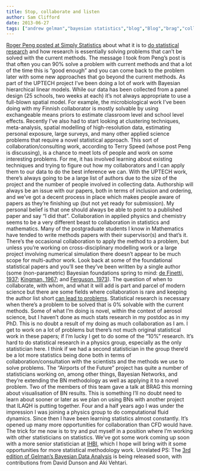 ```yaml
---
title: Stop, collaborate and listen
author: Sam Clifford
date: 2013-06-27
tags: ["andrew gelman","bayesian statistics","blog","Blog","brag","collaboration","ilaqh","mathematics","microbiology","nonparametrics","programming","qut","roger peng","science","statistics","uptech"]
---
```


[Roger Peng posted at Simply Statistics](http://simplystatistics.org/2013/06/25/doing-statistical-research/) about what it is to [do statistical research](http://stattrak.amstat.org/2013/06/01/how-to-do-statistical-research/) and how research is essentially solving problems that can't be solved with the current methods. The message I took from Peng's post is that often you can 90% solve a problem with current methods and that a lot of the time this is "good enough" and you can come back to the problem later with some new approaches that go beyond the current methods. As part of the UPTECH project I've been doing a lot of work with Bayesian hierarchical linear models. While our data has been collected from a panel design (25 schools, two weeks at each) it's not always appropriate to use a full-blown spatial model. For example, the microbiological work I've been doing with my Finnish collaborator is mostly solvable by using exchangeable means priors to estimate classroom level and school level effects. Recently I've also had to start looking at clustering techniques, meta-analysis, spatial modelling of high-resolution data, estimating personal exposure, large surveys, and many other applied science problems that require a novel statistical approach. This sort of collaboration/consulting work, according to Terry Speed (whose post Peng is discussing), is a chance to meet lots of people and work on some interesting problems. For me, it has involved learning about existing techniques and trying to figure out how my collaborators and I can apply them to our data to do the best inference we can. With the UPTECH work, there's always going to be a large list of authors due to the size of the project and the number of people involved in collecting data. Authorship will always be an issue with our papers, both in terms of inclusion and ordering, and we've got a decent process in place which makes people aware of papers as they're finishing up (but not yet ready for submission). My personal belief is that one should always be able to point to a published paper and say "I did that". Collaboration in applied physics and chemistry seems to be a very different beast to collaboration in statistics and mathematics. Many of the postgraduate students I know in Mathematics have tended to write methods papers with their supervisor(s) and that's it. There's the occasional collaboration to apply the method to a problem, but unless you're working on cross-disciplinary modelling work or a large project involving numerical simulation there doesn't appear to be much scope for multi-author work. Look back at some of the foundational statistical papers and you'll see they've been written by a single author (some (non-parametric) Bayesian foundations spring to mind: [de Finetti, 1937](http://www.numdam.org/item?id=AIHP_1937__7_1_1_0); [Kingman, 1967](http://projecteuclid.org/DPubS?service=UI&version=1.0&verb=Display&handle=euclid.pjm/1102992601); and [Ferguson, 1973](http://projecteuclid.org/DPubS?service=UI&version=1.0&verb=Display&handle=euclid.aos/1176342360)). The question of when to collaborate, with whom, and what it will add is part and parcel of modern science but there are some fields where collaboration is rare and keeping the author list short [can lead to problems](http://andrewgelman.com/2013/06/25/is-there-too-much-coauthorship-in-economics-and-science-more-generally-or-too-little/). Statistical research is necessary when there's a problem to be solved that is 0% solvable with the current methods. Some of what I'm doing is novel, within the context of aerosol science, but I haven't done as much stats research in my postdoc as in my PhD. This is no doubt a result of my doing as much collaboration as I am. I get to work on a lot of problems but there's not much original statistical work in these papers; if I'm lucky I get to do some of the "10%" research. It's hard to do statistical research in a physics group, especially as the only statistician here. I think if we had a second statistician in the group there'd be a lot more statistics being done both in terms of collaboration/consultation with the scientists and the methods we use to solve problems. The "Airports of the Future" project has quite a number of statisticians working on, among other things, Bayesian Networks, and they're extending the BN methodology as well as applying it to a novel problem. Two of the members of this team gave a talk at BRAG this morning about visualisation of BN results. This is something I'll no doubt need to learn about sooner or later as we plan on using BNs with another project that ILAQH is putting together. Four and a half years ago I was under the impression I was joining a physics group to do computational fluid dynamics. Since then I have been learning statistics almost constantly. It's opened up many more opportunities for collaboration than CFD would have. The trick for me now is to try and put myself in a position where I'm working with other statisticians on statistics. We've got some work coming up soon with a more senior statistician at [IHBI](http://www.ihbi.qut.edu.au/), which I hope will bring with it some opportunities for more statistical methodology work. Unrelated PS: The [3rd edition of Gelman's Bayesian Data Analysis](http://andrewgelman.com/2013/06/26/dont-buy-bayesian-data-analysis/) is being released soon, with contributions from David Dunson and Aki Vehtari.